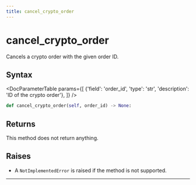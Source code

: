 ```yaml
---
title: cancel_crypto_order
---
```


# cancel_crypto_order

Cancels a crypto order with the given order ID.

## Syntax

<DocParameterTable params={[
    {'field': 'order_id', 'type': 'str', 'description': 'ID of the crypto order'},
]} />

```python
def cancel_crypto_order(self, order_id) -> None:
```

## Returns

This method does not return anything.

## Raises
- A `NotImplementedError` is raised if the method is not supported.
---
